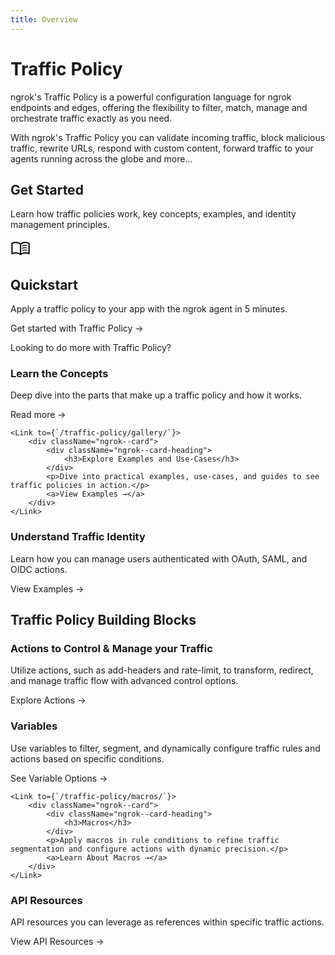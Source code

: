 ```yaml
---
title: Overview
---
```



# Traffic Policy

<div class="prose prose-gray dark:prose-invert mt-2 text-lg">
	<p>
		ngrok's Traffic Policy is a powerful configuration language for ngrok
		endpoints and edges, offering the flexibility to filter, match, manage and
		orchestrate traffic exactly as you need.
	</p>
</div>

With ngrok's Traffic Policy you can validate incoming traffic, block malicious traffic, rewrite URLs, respond
with custom content, forward traffic to your agents running across the globe and more...

## Get Started

Learn how traffic policies work, key concepts, examples, and identity management principles.

<Link
	className="mb-4 block text-inherit no-underline hover:text-inherit hover:no-underline focus:text-inherit focus:no-underline"
	to="/traffic-policy/getting-started"
>
	<div className="ngrok--card ngrok--card-lg">
		<div className="ngrok--card-heading">
			<svg
				xmlns="http://www.w3.org/2000/svg"
				height="32"
				viewBox="0 96 960 960"
				width="32"
			>
				<path d="M560 482v-48q33-14 67.5-21t72.5-7q26 0 51 4t49 10v44q-24-9-48.5-13.5T700 446q-38 0-73 9.5T560 482Zm0 220v-49q33-13.5 67.5-20.25T700 626q26 0 51 4t49 10v44q-24-9-48.5-13.5T700 666q-38 0-73 9t-67 27Zm0-110v-48q33-14 67.5-21t72.5-7q26 0 51 4t49 10v44q-24-9-48.5-13.5T700 556q-38 0-73 9.5T560 592ZM248 756q53.566 0 104.283 12.5T452 806V379q-45-30-97.619-46.5Q301.763 316 248 316q-38 0-74.5 9.5T100 349v434q31-14 70.5-20.5T248 756Zm264 50q50-25 98-37.5T712 756q38 0 78.5 6t69.5 16V349q-34-17-71.822-25-37.823-8-76.178-8-54 0-104.5 16.5T512 379v427Zm-30 90q-51-38-111-58.5T248 817q-36.537 0-71.768 9Q141 835 106 848q-23.1 11-44.55-3Q40 831 40 805V342q0-15 7-27.5T68 295q42-20 87.395-29.5Q200.789 256 248 256q63 0 122.5 17T482 325q51-35 109.5-52T712 256q46.868 0 91.934 9.5Q849 275 891 295q14 7 21.5 19.5T920 342v463q0 27.894-22.5 42.447Q875 862 853 848q-34-14-69.232-22.5Q748.537 817 712 817q-63 0-121 21t-109 58ZM276 567Z" />
			</svg>
			<h2>Quickstart</h2>
		</div>
		<p>Apply a traffic policy to your app with the ngrok agent in 5 minutes.</p>
		<a>Get started with Traffic Policy →</a>
	</div>
</Link>

Looking to do more with Traffic Policy?

<div className="ngrok--cards ngrok--cards-row">
	<Link to={`/traffic-policy/concepts/`}>
		<div className="ngrok--card">
			<div className="ngrok--card-heading">
				<h3>Learn the Concepts</h3>
			</div>
			<p>Deep dive into the parts that make up a traffic policy and how it works.</p>
			<a>Read more →</a>
		</div>
	</Link>

    <Link to={`/traffic-policy/gallery/`}>
    	<div className="ngrok--card">
    		<div className="ngrok--card-heading">
    			<h3>Explore Examples and Use-Cases</h3>
    		</div>
    		<p>Dive into practical examples, use-cases, and guides to see traffic policies in action.</p>
    		<a>View Examples →</a>
    	</div>
    </Link>

</div>

<div className="ngrok--cards ngrok--cards-row">
	<Link to={`/traffic-policy/identity/`}>
		<div className="ngrok--card">
			<div className="ngrok--card-heading">
				<h3> Understand Traffic Identity</h3>
			</div>
			<p>
				Learn how you can manage users authenticated with OAuth, SAML, and OIDC
				actions.
			</p>
			<a>View Examples →</a>
		</div>
	</Link>
</div>

## Traffic Policy Building Blocks

<Link
	className="mb-4 block text-inherit no-underline hover:text-inherit hover:no-underline focus:text-inherit focus:no-underline"
	to="/traffic-policy/actions/"
>
	<div className="ngrok--card ngrok--card-lg">
		<div className="ngrok--card-heading">
			<h3>Actions to Control & Manage your Traffic</h3>
		</div>
		<p>
			Utilize actions, such as add-headers and rate-limit, to transform,
			redirect, and manage traffic flow with advanced control options.
		</p>
		<a>Explore Actions →</a>
	</div>
</Link>

<div className="ngrok--cards ngrok--cards-row">
    <Link to={`/traffic-policy/variables/`}>
        <div className="ngrok--card">
            <div className="ngrok--card-heading">
                <h3>Variables</h3>
            </div>
            <p>Use variables to filter, segment, and dynamically configure traffic rules and actions based on specific conditions.</p>
            <a>See Variable Options →</a>
        </div>
    </Link>

    <Link to={`/traffic-policy/macros/`}>
        <div className="ngrok--card">
            <div className="ngrok--card-heading">
                <h3>Macros</h3>
            </div>
            <p>Apply macros in rule conditions to refine traffic segmentation and configure actions with dynamic precision.</p>
            <a>Learn About Macros →</a>
        </div>
    </Link>

</div>

<div className="ngrok--cards ngrok--cards-row">
	<Link to={`/traffic-policy/api-resources/`}>
		<div className="ngrok--card">
			<div className="ngrok--card-heading">
				<h3>API Resources</h3>
			</div>
			<p>
				API resources you can leverage as references within specific traffic
				actions.
			</p>
			<a>View API Resources →</a>
		</div>
	</Link>
</div>
